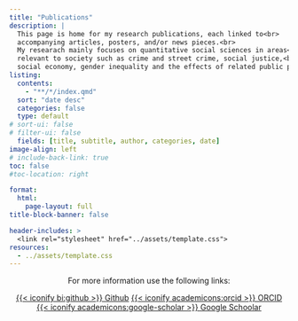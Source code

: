 ```yaml
---
title: "Publications" 
description: |
  This page is home for my research publications, each linked to<br>
  accompanying articles, posters, and/or news pieces.<br>
  My researach mainly focuses on quantitative social sciences in areas<br>
  relevant to society such as crime and street crime, social justice,<br>
  social economy, gender inequality and the effects of related public policies.
listing: 
  contents: 
    - "**/*/index.qmd"
  sort: "date desc"
  categories: false
  type: default
# sort-ui: false
# filter-ui: false
  fields: [title, subtitle, author, categories, date]
image-align: left
# include-back-link: true
toc: false
#toc-location: right

format: 
  html: 
    page-layout: full
title-block-banner: false

header-includes: >
  <link rel="stylesheet" href="../assets/template.css">
resources:
  - ../assets/template.css
---
```


<center>

For more information use the following links:

[{{< iconify bi:github >}} Github](https://github.com/schneiderpy){.btn .btn-outline-primary}
[{{< iconify academicons:orcid >}} ORCID](https://orcid.org/0000-0001-5630-1097){.btn .btn-outline-primary}
[{{< iconify academicons:google-scholar >}} Google Schoolar](https://scholar.google.com/citations?hl=en&user=SfuAT-QAAAAJ&view_op=list_works&sortby=pubdate){.btn .btn-outline-primary}


</center>

<br>